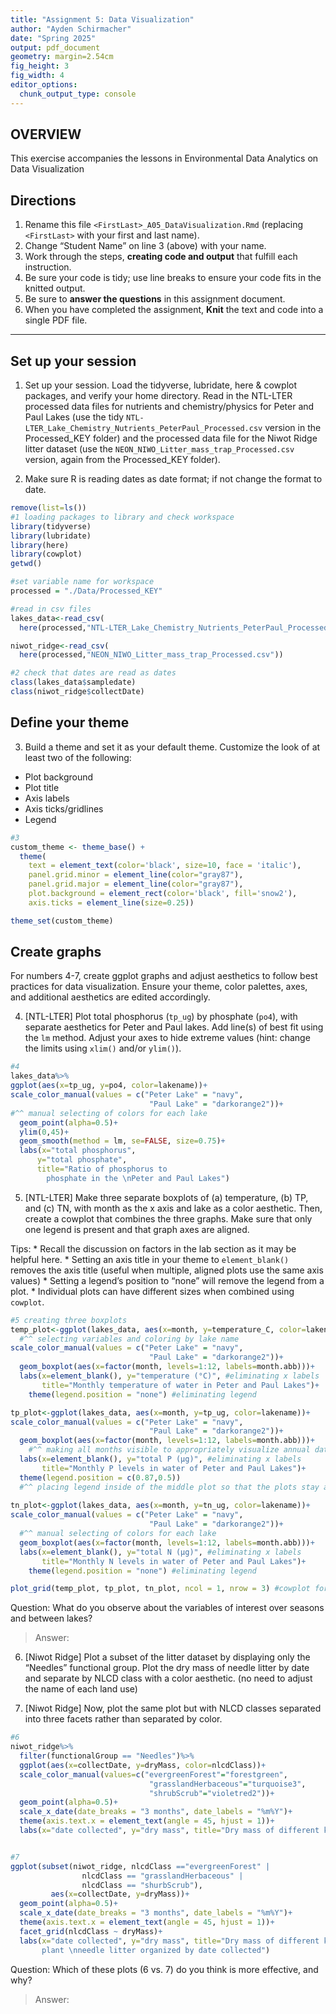 ```yaml
---
title: "Assignment 5: Data Visualization"
author: "Ayden Schirmacher"
date: "Spring 2025"
output: pdf_document
geometry: margin=2.54cm
fig_height: 3
fig_width: 4
editor_options: 
  chunk_output_type: console
---
```


## OVERVIEW

This exercise accompanies the lessons in Environmental Data Analytics on Data Visualization 

## Directions
1. Rename this file `<FirstLast>_A05_DataVisualization.Rmd` (replacing `<FirstLast>` with your first and last name).
2. Change "Student Name" on line 3 (above) with your name.
3. Work through the steps, **creating code and output** that fulfill each instruction.
4. Be sure your code is tidy; use line breaks to ensure your code fits in the knitted output.
5. Be sure to **answer the questions** in this assignment document.
6. When you have completed the assignment, **Knit** the text and code into a single PDF file.

---

## Set up your session 

1. Set up your session. Load the tidyverse, lubridate, here & cowplot packages, and verify your home directory. Read in the NTL-LTER processed data files for nutrients and chemistry/physics for Peter and Paul Lakes (use the tidy `NTL-LTER_Lake_Chemistry_Nutrients_PeterPaul_Processed.csv` version in the Processed_KEY folder) and the processed data file for the Niwot Ridge litter dataset (use the `NEON_NIWO_Litter_mass_trap_Processed.csv` version, again from the Processed_KEY folder). 

2. Make sure R is reading dates as date format; if not change the format to date.

```r
remove(list=ls())
#1 loading packages to library and check workspace
library(tidyverse)
library(lubridate)
library(here)
library(cowplot)
getwd()

#set variable name for workspace
processed = "./Data/Processed_KEY"

#read in csv files
lakes_data<-read_csv(
  here(processed,"NTL-LTER_Lake_Chemistry_Nutrients_PeterPaul_Processed.csv"))

niwot_ridge<-read_csv(
  here(processed,"NEON_NIWO_Litter_mass_trap_Processed.csv"))

#2 check that dates are read as dates
class(lakes_data$sampledate)
class(niwot_ridge$collectDate)
```

## Define your theme
3. Build a theme and set it as your default theme. Customize the look of at least two of the following: 
 * Plot background
 * Plot title
 * Axis labels
 * Axis ticks/gridlines
 * Legend

```r
#3
custom_theme <- theme_base() + 
  theme(
    text = element_text(color='black', size=10, face = 'italic'),
    panel.grid.minor = element_line(color="gray87"),
    panel.grid.major = element_line(color="gray87"),
    plot.background = element_rect(color='black', fill='snow2'),
    axis.ticks = element_line(size=0.25))

theme_set(custom_theme)
```

## Create graphs
For numbers 4-7, create ggplot graphs and adjust aesthetics to follow best practices for data visualization. Ensure your theme, color palettes, axes, and additional aesthetics are edited accordingly.

4. [NTL-LTER] Plot total phosphorus (`tp_ug`) by phosphate (`po4`), with separate aesthetics for Peter and Paul lakes. Add line(s) of best fit using the `lm` method. Adjust your axes to hide extreme values (hint: change the limits using `xlim()` and/or `ylim()`).

```r
#4 
lakes_data%>%
ggplot(aes(x=tp_ug, y=po4, color=lakename))+
scale_color_manual(values = c("Peter Lake" = "navy", 
                               "Paul Lake" = "darkorange2"))+
#^^ manual selecting of colors for each lake
  geom_point(alpha=0.5)+
  ylim(0,45)+
  geom_smooth(method = lm, se=FALSE, size=0.75)+
  labs(x="total phosphorus",
      y="total phosphate",
      title="Ratio of phosphorus to
        phosphate in the \nPeter and Paul Lakes")
```


5. [NTL-LTER] Make three separate boxplots of (a) temperature, (b) TP, and (c) TN, with month as the x axis and lake as a color aesthetic. Then, create a cowplot that combines the three graphs. Make sure that only one legend is present and that graph axes are aligned. 

Tips:
* Recall the discussion on factors in the lab section as it may be helpful here. 
* Setting an axis title in your theme to `element_blank()` removes the axis title (useful when multiple, aligned plots use the same axis values)
* Setting a legend's position to "none" will remove the legend from a plot.
* Individual plots can have different sizes when combined using `cowplot`.

```r
#5 creating three boxplots
temp_plot<-ggplot(lakes_data, aes(x=month, y=temperature_C, color=lakename))+
  #^^ selecting variables and coloring by lake name
scale_color_manual(values = c("Peter Lake" = "navy", 
                               "Paul Lake" = "darkorange2"))+
  geom_boxplot(aes(x=factor(month, levels=1:12, labels=month.abb)))+
  labs(x=element_blank(), y="temperature (°C)", #eliminating x labels
       title="Monthly temperature of water in Peter and Paul Lakes")+
    theme(legend.position = "none") #eliminating legend

tp_plot<-ggplot(lakes_data, aes(x=month, y=tp_ug, color=lakename))+
scale_color_manual(values = c("Peter Lake" = "navy", 
                               "Paul Lake" = "darkorange2"))+
  geom_boxplot(aes(x=factor(month, levels=1:12, labels=month.abb)))+
    #^^ making all months visible to appropriately visualize annual data
  labs(x=element_blank(), y="total P (µg)", #eliminating x labels
       title="Monthly P levels in water of Peter and Paul Lakes")+
  theme(legend.position = c(0.87,0.5)) 
  #^^ placing legend inside of the middle plot so that the plots stay aligned
  
tn_plot<-ggplot(lakes_data, aes(x=month, y=tn_ug, color=lakename))+
scale_color_manual(values = c("Peter Lake" = "navy", 
                               "Paul Lake" = "darkorange2"))+
  #^^ manual selecting of colors for each lake
  geom_boxplot(aes(x=factor(month, levels=1:12, labels=month.abb)))+
  labs(x=element_blank(), y="total N (µg)", #eliminating x labels
       title="Monthly N levels in water of Peter and Paul Lakes")+
    theme(legend.position = "none") #eliminating legend

plot_grid(temp_plot, tp_plot, tn_plot, ncol = 1, nrow = 3) #cowplot for display
```

Question: What do you observe about the variables of interest over seasons and between lakes? 

> Answer: 

6. [Niwot Ridge] Plot a subset of the litter dataset by displaying only the "Needles" functional group. Plot the dry mass of needle litter by date and separate by NLCD class with a color aesthetic. (no need to adjust the name of each land use)

7. [Niwot Ridge] Now, plot the same plot but with NLCD classes separated into three facets rather than separated by color. 

```r
#6
niwot_ridge%>%
  filter(functionalGroup == "Needles")%>%
  ggplot(aes(x=collectDate, y=dryMass, color=nlcdClass))+
  scale_color_manual(values=c("evergreenForest"="forestgreen",
                               "grasslandHerbaceous"="turquoise3",
                               "shrubScrub"="violetred2"))+
  geom_point(alpha=0.5)+
  scale_x_date(date_breaks = "3 months", date_labels = "%m%Y")+
  theme(axis.text.x = element_text(angle = 45, hjust = 1))+
  labs(x="date collected", y="dry mass", title="Dry mass of different kinds of plant \nneedle litter organized by date collected")


#7
ggplot(subset(niwot_ridge, nlcdClass =="evergreenForest" | 
                nlcdClass == "grasslandHerbaceous" | 
                nlcdClass == "shurbScrub"),
         aes(x=collectDate, y=dryMass))+
  geom_point(alpha=0.5)+
  scale_x_date(date_breaks = "3 months", date_labels = "%m%Y")+
  theme(axis.text.x = element_text(angle = 45, hjust = 1))+
  facet_grid(nlcdClass ~ dryMass)+
  labs(x="date collected", y="dry mass", title="Dry mass of different kinds of 
       plant \nneedle litter organized by date collected")
```
Question: Which of these plots (6 vs. 7) do you think is more effective, and why? 

> Answer: